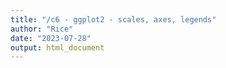 ```yaml
---
title: "/c6 - ggplot2 - scales, axes, legends"
author: "Rice"
date: "2023-07-28"
output: html_document
---
```

```r



```

